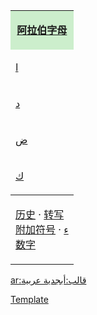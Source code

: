 {| class="infobox" style="background: rgb(235,255,235); text-align: center;" dir="rtl"
|- align="center" 
| colspan="7"  style="background-color: #cceecc; text-align: center;" | '''[[阿拉伯字母]]'''
|- align="center" class="nounderlines"
|  [[ا]] || [[ب]]   ||  [[ت]] ||  [[ث]] || [[ج]] ||  [[ح]] ||   [[خ]] 
|- align="center" class="nounderlines"
| [[د]] ||  [[ذ]] ||  [[ر]] ||  [[ز]] ||  [[س]] ||  [[ش]] ||  [[ص]]
|- align="center" class="nounderlines"
| [[ض]] ||  [[ط]] ||  [[ظ]] ||  [[ع]] ||  [[غ]] ||  [[ف]] ||  [[ق]] 
|- align="center" class="nounderlines"
| [[ك]] ||  [[ل]] ||  [[م]] ||  [[ن]] ||  [[ه]] ||  [[و]] ||  [[ي]]
|- 
| colspan="7" style=" border-top: 1px solid; white-space: nowrap;" dir="ltr" | [[阿拉伯字母历史|历史]] &middot; [[阿拉伯字母转写方案|转写]] <br/> [[阿拉伯语附加符号|附加符号]] &middot; [[ء]] <br/> [[东阿拉伯语数字|数字]]
|}<noinclude>
[[ar:قالب:أبجدية عربية]]
[[Category:書寫系統模板|{{PAGENAME}}]]
[[Category:阿拉伯字母|Template]]
</noinclude>